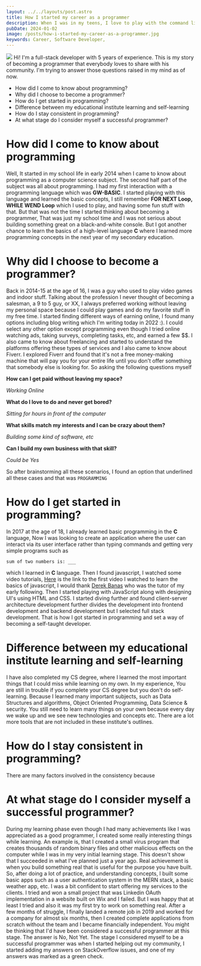 ```yaml
---
layout: ../../layouts/post.astro
title: How I started my career as a programmer
description: When I was in my teens, I love to play with the command line interface.  This passion led me to the field of programming.
pubDate: 2024-01-02
image: /posts/how-i-started-my-career-as-a-programmer.jpg
keywords: Career, Software Developer, 
---
```


<img src={frontmatter.image}/>
Hi! I'm a full-stack developer with 5 years of experience. This is my story of becoming a programmer that everybody loves to share with his community. I'm trying to answer those questions raised in my mind as of now.

- How did I come to know about programming?
- Why did I choose to become a programmer?
- How do I get started in programming?
- Difference between my educational institute learning and self-learning
- How do I stay consistent in programming?
- At what stage do I consider myself a successful programmer?

# How did I come to know about programming

Well, It started in my school life in early 2014 when I came to know about programming as a computer science subject. The second half part of the subject was all about programming. I had my first interaction with a programming language which was **GW-BASIC**. I started playing with this language and learned the basic concepts, I still remember **FOR NEXT Loop, WHILE WEND Loop** which I used to play, and having some fun stuff with that. But that was not the time I started thinking about becoming a programmer, That was just my school time and I was not serious about building something great on a black-and-white console. But I got another chance to learn the basics of a high-level language **C** where I learned more programming concepts in the next year of my secondary education.

# Why did I choose to become a programmer?

Back in 2014-15 at the age of 16, I was a guy who used to play video games and indoor stuff. Talking about the profession I never thought of becoming a salesman, a 9 to 5 guy, or XX, I always preferred working without leaving my personal space because I could play games and do my favorite stuff in my free time. I started finding different ways of earning online, I found many options including blog writing which I'm writing today in 2022 :). I could select any other option except programming even though I tried online watching ads, taking surveys, completing tasks, etc, and earned a few $$. I also came to know about freelancing and started to understand the platforms offering these types of services and I also came to know about Fiverr. I explored Fiverr and found that it's not a free money-making machine that will pay you for your entire life until you don't offer something that somebody else is looking for. So asking the following questions myself

**How can I get paid without leaving my space?**

*Working Online*

**What do I love to do and never get bored?**

*Sitting for hours in front of the computer*

**What skills match my interests and I can be crazy about them?**

*Building some kind of software, etc*

**Can I build my own business with that skill?**

*Could be Yes*

So after brainstorming all these scenarios, I found an option that underlined all these cases and that was `PROGRAMMING`

# How do I get started in programming?

In 2017 at the age of 18, I already learned basic programming in the **C** language, Now I was looking to create an application where the user can interact via its user interface rather than typing commands and getting very simple programs such as

`sum of two numbers is: ___`

which I learned in **C** language. Then I found javascript, I watched some video tutorials, [Here](https://youtu.be/fju9ii8YsGs) is the link to the first video I watched to learn the basics of javascript, I would thank [Derek Banas](https://www.youtube.com/c/derekbanas) who was the tutor of my early following. Then I started playing with JavaScript along with designing UI's using HTML and CSS. I started diving further and found client-server architecture development further divides the development into frontend development and backend development but I selected full stack development. That is how I got started in programming and set a way of becoming a self-taught developer.

# Difference between my educational institute learning and self-learning

I have also completed my CS degree, where I learned the most important things that I could miss while learning on my own. In my experience, You are still in trouble if you complete your CS degree but you don't do self-learning. Because I learned many important subjects, such as Data Structures and algorithms, Object Oriented Programming, Data Science & security. You still need to learn many things on your own because every day we wake up and we see new technologies and concepts etc. There are a lot more tools that are not included in these institute's outlines.

# How do I stay consistent in programming?

There are many factors involved in the consistency because

# At what stage do I consider myself a successful programmer?

During my learning phase even though I had many achievements like I was appreciated as a good programmer, I created some really interesting things while learning. An example is, that I created a small virus program that creates thousands of random binary files and other malicious effects on the computer while I was in my very initial learning stage. This doesn't show that I succeeded in what I've planned just a year ago. Real achievement is when you build something real that is useful for the purpose you have built. So, after doing a lot of practice, and understanding concepts, I built some basic apps such as a user authentication system in the MERN stack, a basic weather app, etc. I was a bit confident to start offering my services to the clients. I tried and won a small project that was Linkedin OAuth implementation in a website built on Wix and I failed. But I was happy that at least I tried and also it was my first try to work on something real. After a few months of struggle, I finally landed a remote job in 2019 and worked for a company for almost six months, then I created complete applications from scratch without the team and I became financially independent. You might be thinking that I'd have been considered a successful programmer at this stage. The answer is No, Not Yet. The stage I considered myself to be a successful programmer was when I started helping out my community, I started adding my answers on StackOverflow issues, and one of my answers was marked as a green check.